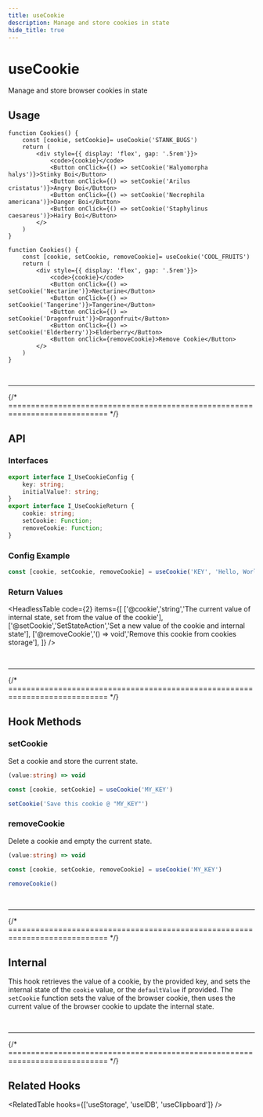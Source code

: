 ```yaml
---
title: useCookie
description: Manage and store cookies in state
hide_title: true
---
```




<MainText>
<h1>useCookie</h1>
Manage and store browser cookies in state
</MainText>



## Usage

<Tabs>

<TabItem value='sim' label='Simple'>

```tsx live
function Cookies() {
    const [cookie, setCookie]= useCookie('STANK_BUGS')
    return (
        <div style={{ display: 'flex', gap: '.5rem'}}>
            <code>{cookie}</code>
            <Button onClick={() => setCookie('Halyomorpha halys')}>Stinky Boi</Button>
            <Button onClick={() => setCookie('Arilus cristatus')}>Angry Boi</Button>
            <Button onClick={() => setCookie('Necrophila americana')}>Danger Boi</Button>
            <Button onClick={() => setCookie('Staphylinus caesareus')}>Hairy Boi</Button>
        </>
    )
}
```

</TabItem>

<TabItem value='adv' label='Advanced'>

```tsx live
function Cookies() {
    const [cookie, setCookie, removeCookie]= useCookie('COOL_FRUITS')
    return (
        <div style={{ display: 'flex', gap: '.5rem'}}>
            <code>{cookie}</code>
            <Button onClick={() => setCookie('Nectarine')}>Nectarine</Button>
            <Button onClick={() => setCookie('Tangerine')}>Tangerine</Button>
            <Button onClick={() => setCookie('Dragonfruit')}>Dragonfruit</Button>
            <Button onClick={() => setCookie('Elderberry')}>Elderberry</Button>
            <Button onClick={removeCookie}>Remove Cookie</Button>
        </>
    )
}
```

</TabItem>
</Tabs>









<br />
<hr />
{/* ============================================================================ */}


## API 


### Interfaces
```ts
export interface I_UseCookieConfig {
    key: string;
    initialValue?: string;
}
export interface I_UseCookieReturn {
    cookie: string;
    setCookie: Function;
    removeCookie: Function;
}
```


### Config Example

```ts
const [cookie, setCookie, removeCookie] = useCookie('KEY', 'Hello, World!')
```


### Return Values

<HeadlessTable code={2} items={[
    ['@cookie','string','The current value of internal state, set from the value of the cookie'],
    ['@setCookie','SetStateAction','Set a new value of the cookie and internal state'],
    ['@removeCookie','() => void','Remove this cookie from cookies storage'],
]} />







<br />
<hr />
{/* ============================================================================ */}



## Hook Methods


<Card>

### setCookie
Set a cookie and store the current state.

```ts
(value:string) => void 
```
```ts
const [cookie, setCookie] = useCookie('MY_KEY')

setCookie('Save this cookie @ "MY_KEY"')
```

</Card>
<Card>

### removeCookie
Delete a cookie and empty the current state.

```ts
(value:string) => void 
```
```ts
const [cookie, setCookie, removeCookie] = useCookie('MY_KEY')

removeCookie()
```

</Card>






<br />
<hr />
{/* ============================================================================ */}



## Internal

<StatusBadge status={1} />

This hook retrieves the value of a cookie, by the provided key, and sets the internal state of the 
`cookie` value, or the `defaultValue` if provided. The `setCookie` function sets the value of the
browser cookie, then uses the current value of the browser cookie to update the internal state.



<br />
<hr />
{/* ============================================================================ */}


## Related Hooks


<RelatedTable hooks={['useStorage', 'useIDB', 'useClipboard']} />